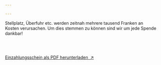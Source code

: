 ```yaml
---

---
```







<SectionTitle thin="Spenden" />
<div data-aos="fade-up" data-aos-duration="2000">
	<div class="text-justify max-w-singleCol mx-auto">
		<div class="h-6"></div>
		<p>
			Stellplatz, Überfuhr etc. werden zeitnah mehrere tausend Franken an Kosten verursachen. Um dies stemmen zu können sind wir um jede Spende dankbar!
		</p>
		<br />
	</div>
	<div class="hidden md:flex mx-auto my-6 w-fit max-w-full border-black border">
		<Fragment set:html={QR} class="" />
	</div>
	<div class="hidden sm:flex md:hidden mx-auto my-6 w-fit border-black border">
		<Fragment set:html={QRM} />
	</div>
	<div class="flex sm:hidden mx-auto my-6  w-fit">
		<Fragment set:html={QRO} />
	</div>
	<br />
	<div class="text-justify max-w-singleCol mx-auto">
		<p>
			<span><a href={ezs}>Einzahlungsschein als PDF herunterladen &nbsp;↗</a></span>
		</p>
	</div>
</div>